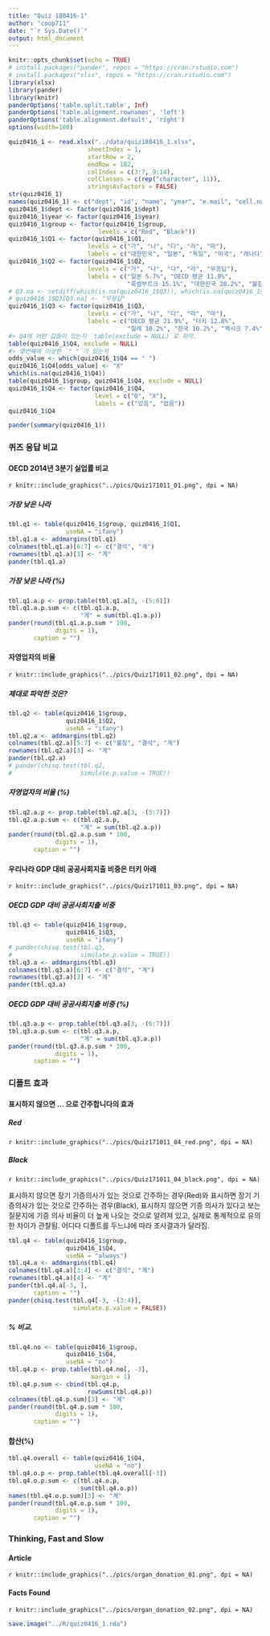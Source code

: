 ```yaml
---
title: "Quiz 180416-1"
author: "coop711"
date: "`r Sys.Date()`"
output: html_document
---
```


```r
knitr::opts_chunk$set(echo = TRUE)
# install.packages("pander", repos = "https://cran.rstudio.com")
# install.packages("xlsx", repos = "https://cran.rstudio.com")
library(xlsx)
library(pander)
library(knitr)
panderOptions('table.split.table', Inf)
panderOptions('table.alignment.rownames', 'left')
panderOptions('table.alignment.default', 'right')
options(width=180)
```

```r
quiz0416_1 <- read.xlsx("../data/quiz180416_1.xlsx", 
                      sheetIndex = 1, 
                      startRow = 2, 
                      endRow = 182, 
                      colIndex = c(3:7, 9:14), 
                      colClasses = c(rep("character", 11)), 
                      stringsAsFactors = FALSE)
str(quiz0416_1)
names(quiz0416_1) <- c("dept", "id", "name", "year", "e.mail", "cell.no", "Q1", "Q2", "Q3", "Q4", "group")
quiz0416_1$dept <- factor(quiz0416_1$dept)
quiz0416_1$year <- factor(quiz0416_1$year)
quiz0416_1$group <- factor(quiz0416_1$group, 
                         levels = c("Red", "Black"))
quiz0416_1$Q1 <- factor(quiz0416_1$Q1, 
                      levels = c("가", "나", "다", "라", "마"), 
                      labels = c("대한민국", "일본", "독일", "미국", "캐나다"))
quiz0416_1$Q2 <- factor(quiz0416_1$Q2, 
                      levels = c("가", "나", "다", "라", "무응답"), 
                      labels = c("일본 5.7%", "OECD 평균 11.9%", 
                                 "룩셈부르크 15.1%", "대한민국 28.2%", "불참"))
# Q3.na <- setdiff(which(is.na(quiz0416_1$Q3)), which(is.na(quiz0416_1$Q4)))
# quiz0416_1$Q3[Q3.na] <- "무응답"
quiz0416_1$Q3 <- factor(quiz0416_1$Q3, 
                      levels = c("가", "나", "다", "라", "마"), 
                      labels = c("OECD 평균 21.9%", "터키 12.8%", 
                                 "칠레 10.2%", "한국 10.2%", "멕시코 7.4%"))
#> Q4에 어떤 값들이 있는지 `table(exclude = NULL)`로 파악.
table(quiz0416_1$Q4, exclude = NULL)
#> 몇번째에 이상한 `" "`가 있는지
odds_value <- which(quiz0416_1$Q4 == " ")
quiz0416_1$Q4[odds_value] <- "X"
which(is.na(quiz0416_1$Q4))
table(quiz0416_1$group, quiz0416_1$Q4, exclude = NULL)
quiz0416_1$Q4 <- factor(quiz0416_1$Q4, 
                        level = c("O", "X"), 
                        labels = c("있음", "없음"))
quiz0416_1$Q4
```

```r
pander(summary(quiz0416_1))
```

### 퀴즈 응답 비교

#### OECD 2014년 3분기 실업률 비교

`r knitr::include_graphics("../pics/Quiz171011_01.png", dpi = NA)`

##### 가장 낮은 나라

```r
tbl.q1 <- table(quiz0416_1$group, quiz0416_1$Q1, 
                useNA = "ifany")
tbl.q1.a <- addmargins(tbl.q1)
colnames(tbl.q1.a)[6:7] <- c("결석", "계")
rownames(tbl.q1.a)[3] <- "계"
pander(tbl.q1.a)
```

##### 가장 낮은 나라 (%)

```r
tbl.q1.a.p <- prop.table(tbl.q1.a[3, -(5:6)])
tbl.q1.a.p.sum <- c(tbl.q1.a.p, 
                    "계" = sum(tbl.q1.a.p))
pander(round(tbl.q1.a.p.sum * 100, 
             digits = 1), 
       caption = "")
```

#### 자영업자의 비율

`r knitr::include_graphics("../pics/Quiz171011_02.png", dpi = NA)`

##### 제대로 파악한 것은?

```r
tbl.q2 <- table(quiz0416_1$group, 
                quiz0416_1$Q2, 
                useNA = "ifany")
tbl.q2.a <- addmargins(tbl.q2)
colnames(tbl.q2.a)[5:7] <- c("불참", "결석", "계")
rownames(tbl.q2.a)[3] <- "계"
pander(tbl.q2.a)
# pander(chisq.test(tbl.q2, 
#                   simulate.p.value = TRUE))
```

##### 자영업자의 비율 (%)

```r
tbl.q2.a.p <- prop.table(tbl.q2.a[3, -(5:7)])
tbl.q2.a.p.sum <- c(tbl.q2.a.p, 
                    "계" = sum(tbl.q2.a.p))
pander(round(tbl.q2.a.p.sum * 100,
             digits = 1), 
       caption = "")
```

#### 우리나라 GDP 대비 공공사회지출 비중은 터키 아래

`r knitr::include_graphics("../pics/Quiz171011_03.png", dpi = NA)`

##### OECD GDP 대비 공공사회지출 비중

```r
tbl.q3 <- table(quiz0416_1$group, 
                quiz0416_1$Q3, 
                useNA = "ifany")
# pander(chisq.test(tbl.q3,
#                   simulate.p.value = TRUE))
tbl.q3.a <- addmargins(tbl.q3)
colnames(tbl.q3.a)[6:7] <- c("결석", "계")
rownames(tbl.q3.a)[3] <- "계"
pander(tbl.q3.a)
```

##### OECD GDP 대비 공공사회지출 비중 (%)

```r
tbl.q3.a.p <- prop.table(tbl.q3.a[3, -(6:7)])
tbl.q3.a.p.sum <- c(tbl.q3.a.p, 
                    "계" = sum(tbl.q3.a.p))
pander(round(tbl.q3.a.p.sum * 100, 
             digits = 1), 
       caption = "")
```

### 디폴트 효과

#### 표시하지 않으면 ... 으로 간주합니다의 효과

##### Red 

`r knitr::include_graphics("../pics/Quiz171011_04_red.png", dpi = NA)`

##### Black

`r knitr::include_graphics("../pics/Quiz171011_04_black.png", dpi = NA)`

표시하지 않으면 장기 기증의사가 있는 것으로 간주하는 경우(Red)와 표시하면 장기 기증의사가 있는 것으로 간주하는 경우(Black), 표시하지 않으면 기증 의사가 있다고 보는 질문지에 기증 의사 비율이 더 높게 나오는 것으로 알려져 있고, 실제로 통계적으로 유의한 차이가 관찰됨. 어디다 디폴트를 두느냐에 따라 조사결과가 달라짐.

```r
tbl.q4 <- table(quiz0416_1$group, 
                quiz0416_1$Q4, 
                useNA = "always")
tbl.q4.a <- addmargins(tbl.q4)
colnames(tbl.q4.a)[3:4] <- c("결석", "계")
rownames(tbl.q4.a)[4] <- "계"
pander(tbl.q4.a[-3, ],
       caption = "")
pander(chisq.test(tbl.q4[-3, -(3:4)], 
                  simulate.p.value = FALSE))
```

##### % 비교.  

```r
tbl.q4.no <- table(quiz0416_1$group, 
                quiz0416_1$Q4, 
                useNA = "no")
tbl.q4.p <- prop.table(tbl.q4.no[, -3], 
                       margin = 1)
tbl.q4.p.sum <- cbind(tbl.q4.p, 
                      rowSums(tbl.q4.p))
colnames(tbl.q4.p.sum)[3] <- "계"
pander(round(tbl.q4.p.sum * 100, 
             digits = 1), 
       caption = "")
```

#### 합산(%)

```r
tbl.q4.overall <- table(quiz0416_1$Q4, 
                        useNA = "no")
tbl.q4.o.p <- prop.table(tbl.q4.overall[-3])
tbl.q4.o.p.sum <- c(tbl.q4.o.p, 
                    sum(tbl.q4.o.p))
names(tbl.q4.o.p.sum)[3] <- "계"
pander(round(tbl.q4.o.p.sum * 100, 
             digits = 1), 
       caption = "")
```

### Thinking, Fast and Slow

#### Article

`r knitr::include_graphics("../pics/organ_donation_01.png", dpi = NA)`

#### Facts Found

`r knitr::include_graphics("../pics/organ_donation_02.png", dpi = NA)`

```r
save.image("../R/quiz0416_1.rda")
```
